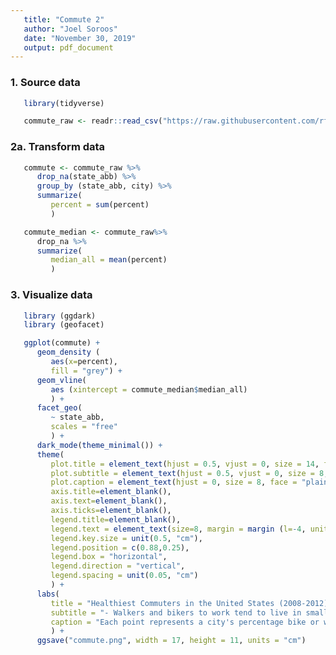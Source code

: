 ```yaml
---
   title: "Commute 2"
   author: "Joel Soroos"
   date: "November 30, 2019"
   output: pdf_document
---
```



### 1. Source data
```r

   library(tidyverse)

   commute_raw <- readr::read_csv("https://raw.githubusercontent.com/rfordatascience/tidytuesday/master/data/2019/2019-11-05/commute.csv")
```


### 2a.  Transform data
```r

   commute <- commute_raw %>%
      drop_na(state_abb) %>%
      group_by (state_abb, city) %>%
      summarize(
         percent = sum(percent)
         )

   commute_median <- commute_raw%>%
      drop_na %>%
      summarize(
         median_all = mean(percent)
         )
```



### 3. Visualize data
```r

   library (ggdark)
   library (geofacet)

   ggplot(commute) +
      geom_density (
         aes(x=percent),
         fill = "grey") +
      geom_vline(
         aes (xintercept = commute_median$median_all)
         ) +
      facet_geo(
         ~ state_abb,
         scales = "free"
         ) +
      dark_mode(theme_minimal()) +
      theme(
         plot.title = element_text(hjust = 0.5, vjust = 0, size = 14, face = "bold", margin = margin (0,0,0,0)),
         plot.subtitle = element_text(hjust = 0.5, vjust = 0, size = 8, margin = margin (0,0,5,0)),
         plot.caption = element_text(hjust = 0, size = 8, face = "plain", margin = margin (0,0,0,0)),
         axis.title=element_blank(),
         axis.text=element_blank(),
         axis.ticks=element_blank(),
         legend.title=element_blank(),
         legend.text = element_text(size=8, margin = margin (l=-4, unit = "pt")),
         legend.key.size = unit(0.5, "cm"),
         legend.position = c(0.88,0.25),
         legend.box = "horizontal",
         legend.direction = "vertical",
         legend.spacing = unit(0.05, "cm")
         ) +
      labs(
         title = "Healthiest Commuters in the United States (2008-2012)",
         subtitle = "- Walkers and bikers to work tend to live in small towns in Northeast, Midwest and Pacific Coast.\n- The U.S. city with highest percentage is Ithica, NY (45%), followed by State College, PA (40%).",
         caption = "Each point represents a city's percentage bike or walk commuters. Cities displayed > 10%.\nVisualization: Joel Soroos @soroosj  |  Data: U.S. Census Bureau"
         ) +
      ggsave("commute.png", width = 17, height = 11, units = "cm")
```
